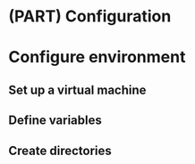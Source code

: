 # (PART) Configuration {-} 

# Configure environment 

## Set up a virtual machine
## Define variables 
## Create directories

